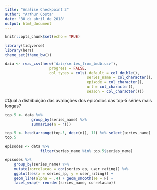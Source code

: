 ```yaml
---
title: "Analise Checkpoint 3"
author: "Arthur Costa"
date: "30 de abril de 2018"
output: html_document
---
```


```r
knitr::opts_chunk$set(echo = TRUE)

library(tidyverse)
library(here)
theme_set(theme_bw())

data <- read_csv(here("data/series_from_imdb.csv"), 
                    progress = FALSE,
                    col_types = cols(.default = col_double(), 
                                     series_name = col_character(), 
                                     episode = col_character(), 
                                     url = col_character(),
                                     season = col_character()))
```

#Qual a distribuição das avaliações dos episódios das top-5 séries mais longas?

```r

top.5 <- data %>% 
            group_by(series_name) %>% 
            summarise(n = n())

top.5 <- head(arrange(top.5, desc(n)), 15) %>% select(series_name)
top.5

episodes <- data %>% 
                filter(series_name %in% top.5$series_name)

episodes %>% 
    group_by(series_name) %>% 
    mutate(correlacao = cor(series_ep, user_rating)) %>% 
    ggplot(aes(x = series_ep, y = user_rating)) + 
    geom_line(alpha = .4) + geom_smooth(se = F) +
    facet_wrap(~ reorder(series_name, correlacao))

```

